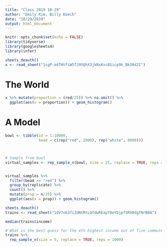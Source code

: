 ```yaml
---
title: "Class 2019 10-29"
author: "Emily Kim, Billy Koech"
date: "10/29/2019"
output: html_document
---
```


```r
knitr::opts_chunk$set(echo = FALSE)
library(tidyverse)
library(googlesheets4)
library(infer)

```

```r
sheets_deauth()
x <- read_sheet("1cgP-e6THVfiW5TJ95QhX3jkNxKvc8Sicp9k_BkSRd2I")
```
# The World 
```r
x %>% mutate(proportion = (red/25)) %>% na.omit() %>% 
  ggplot(aes(x = proportion)) + geom_histogram()
```
# A Model
```r
bowl <- tibble(id = 1:10000,
               bead = c(rep("red", 2000), rep("white", 8000)))



# Sample from bowl
virtual_samples <- rep_sample_n(bowl, size = 25, replace = TRUE, reps = 1000)


virtual_samples %>%
  filter(bead == "red") %>%
  group_by(replicate) %>% 
  count() %>%
  mutate(prop = n/25) %>%
  ggplot(aes(x = prop)) + geom_histogram()

```

```r
sheets_deauth()
trains <- read_sheet("1QV7o63fiZdNtMtLQfdwREapf8eYDjpfSRX0dgfNrB8A")

median(trains$income)

# What is the best guess for the 4th highest income out of five commuters surveyed?
trains %>% 
  rep_sample_n(size = 5, replace = TRUE, reps = 1000) 
```




